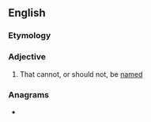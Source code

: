 ==English==

===Etymology===
{{prefix|en|un|nameable}}

===Adjective===
{{en-adj}}

# That cannot, or should not, be [[named]]

===Anagrams===
* {{anagrams|en|unamenable}}